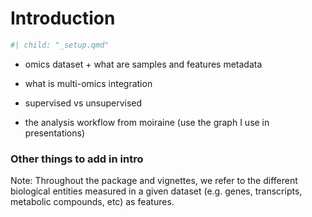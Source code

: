 # Introduction

```r
#| child: "_setup.qmd"
```

-   omics dataset + what are samples and features metadata

-   what is multi-omics integration

-   supervised vs unsupervised

-   the analysis workflow from moiraine (use the graph I use in presentations)

### Other things to add in intro

Note: Throughout the package and vignettes, we refer to the different biological entities measured in a given dataset (e.g. genes, transcripts, metabolic compounds, etc) as features.
